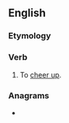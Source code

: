 ==English==

===Etymology===
{{prefix|up|cheer|lang=en}}

===Verb===
{{en-verb}}

# {{lb|en|transitive|archaic}} To [[cheer up]].
#: {{rfquotek|Edmund Spenser}}

===Anagrams===
* {{anagrams|en|Pecheur}}